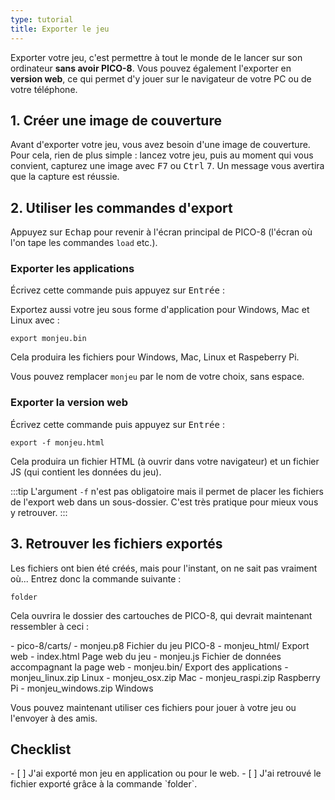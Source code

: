 ```yaml
---
type: tutorial
title: Exporter le jeu
---
```


Exporter votre jeu, c'est permettre à tout le monde de le lancer sur son ordinateur **sans avoir PICO-8**. Vous pouvez également l'exporter en **version web**, ce qui permet d'y jouer sur le navigateur de votre PC ou de votre téléphone.

## 1. Créer une image de couverture

Avant d'exporter votre jeu, vous avez besoin d'une image de couverture. Pour cela, rien de plus simple : lancez votre jeu, puis au moment qui vous convient, capturez une image avec <kbd>F7</kbd> ou <kbd>Ctrl</kbd> <kbd>7</kbd>. Un message vous avertira que la capture est réussie.

## 2. Utiliser les commandes d'export

Appuyez sur <kbd>Echap</kbd> pour revenir à l'écran principal de PICO-8 (l'écran où l'on tape les commandes `load` etc.).

### Exporter les applications

Écrivez cette commande puis appuyez sur <kbd>Entrée</kbd> :

Exportez aussi votre jeu sous forme d'application pour Windows, Mac et Linux avec :

```shell
export monjeu.bin
```

Cela produira les fichiers pour Windows, Mac, Linux et Raspeberry Pi.

Vous pouvez remplacer `monjeu` par le nom de votre choix, sans espace.

### Exporter la version web

Écrivez cette commande puis appuyez sur <kbd>Entrée</kbd> :

```shell
export -f monjeu.html
```

Cela produira un fichier HTML (à ouvrir dans votre navigateur) et un fichier JS (qui contient les données du jeu).

:::tip
L'argument `-f` n'est pas obligatoire mais il permet de placer les fichiers de l'export web dans un sous-dossier. C'est très pratique pour mieux vous y retrouver.
:::

## 3. Retrouver les fichiers exportés

Les fichiers ont bien été créés, mais pour l'instant, on ne sait pas vraiment où... Entrez donc la commande suivante :

```shell
folder
```

Cela ouvrira le dossier des cartouches de PICO-8, qui devrait maintenant ressembler à ceci :

<FileTree>
- pico-8/carts/
  - monjeu.p8 Fichier du jeu PICO-8
  - monjeu_html/ Export web
    - index.html Page web du jeu
    - monjeu.js Fichier de données accompagnant la page web
  - monjeu.bin/ Export des applications
    - monjeu_linux.zip Linux
    - monjeu_osx.zip Mac
    - monjeu_raspi.zip Raspberry Pi
    - monjeu_windows.zip Windows
</FileTree>

Vous pouvez maintenant utiliser ces fichiers pour jouer à votre jeu ou l'envoyer à des amis.

<Box icon="check-list">

  ## Checklist

  <Checklist>
  - [ ] J'ai exporté mon jeu en application ou pour le web.
  - [ ] J'ai retrouvé le fichier exporté grâce à la commande `folder`.
  </Checklist>
</Box>
